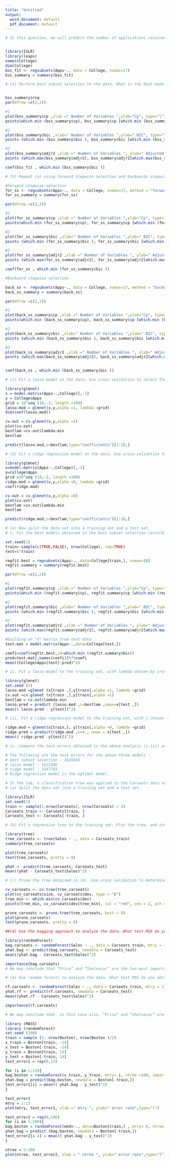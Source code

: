 ---
title: "Untitled"
output:
  word_document: default
  pdf_document: default
---
```{r}

# In this question, we will predict the number of applications received (Apps) using the other variables in the College data set (ISLR package).


library(ISLR)
library(leaps)
names(College)
dim(College)
bss_fit <- regsubsets(Apps~., data = College, nvmax=17)
bss_summary = summary(bss_fit)
```

```{r}

# (a) Perform best subset selection to the data. What is the best model obtained according to Cp, BIC and adjusted R2? Show some plots to provide evidence for your answer, and report the coefficients of the best model.


bss_summary$rsq
par(mfrow =c(2,2))

#1
plot(bss_summary$cp ,xlab =" Number of Variables ",ylab="Cp", type="l")
points(which.min (bss_summary$cp), bss_summary$cp [which.min (bss_summary$cp)], col ="red",cex =2, pch =20)

#2
plot(bss_summary$bic ,xlab=" Number of Variables ",ylab=" BIC", type="l")
points (which.min (bss_summary$bic ), bss_summary$bic [which.min (bss_summary$bic )], col =" red",cex =2, pch =20)

#3
plot(bss_summary$adjr2 ,xlab =" Number of Variables ", ylab=" Adjusted RSq",type="l")
points (which.max(bss_summary$adjr2), bss_summary$adjr2[which.max(bss_summary$adjr2)], col ="red",cex =2, pch =20)

coef(bss_fit , which.min (bss_summary$bic ))

```

```{r}
# (b) Repeat (a) using forward stepwise selection and backwards stepwise selection. How does your answer compare to the results in (a)?

#Forward stepwise selection
for_ss <- regsubsets(Apps~., data = College, nvmax=17, method = "forward")
for_ss_summary = summary(for_ss)

par(mfrow =c(2,2))

#1
plot(for_ss_summary$cp ,xlab =" Number of Variables ",ylab="Cp", type="l")
points(which.min (for_ss_summary$cp), for_ss_summary$cp [which.min (for_ss_summary$cp)], col ="red",cex =2, pch =20)

#2
plot(for_ss_summary$bic ,xlab=" Number of Variables ",ylab=" BIC", type="l")
points (which.min (for_ss_summary$bic ), for_ss_summary$bic [which.min (for_ss_summary$bic )], col =" red",cex =2, pch =20)

#3
plot(for_ss_summary$adjr2 ,xlab =" Number of Variables ", ylab=" Adjusted RSq",type="l")
points (which.max(for_ss_summary$adjr2), for_ss_summary$adjr2[which.max(for_ss_summary$adjr2)], col ="red",cex =2, pch =20)

coef(for_ss , which.min (for_ss_summary$bic ))

```

```{r}

#Backward stepwise selection

back_ss <- regsubsets(Apps~., data = College, nvmax=17, method = "backward")
back_ss_summary = summary(back_ss)

par(mfrow =c(2,2))

#1
plot(back_ss_summary$cp ,xlab =" Number of Variables ",ylab="Cp", type="l")
points(which.min (back_ss_summary$cp), back_ss_summary$cp [which.min (back_ss_summary$cp)], col ="red",cex =2, pch =20)

#2
plot(back_ss_summary$bic ,xlab=" Number of Variables ",ylab=" BIC", type="l")
points (which.min (back_ss_summary$bic ), back_ss_summary$bic [which.min (back_ss_summary$bic )], col =" red",cex =2, pch =20)

#3
plot(back_ss_summary$adjr2 ,xlab =" Number of Variables ", ylab=" Adjusted RSq",type="l")
points (which.max(back_ss_summary$adjr2), back_ss_summary$adjr2[which.max(back_ss_summary$adjr2)], col ="red",cex =2, pch =20)


coef(back_ss , which.min (back_ss_summary$bic ))

```

```{r}
# (c) Fit a lasso model on the data. Use cross-validation to select the optimal value of lambda. Create plots of the cross-validation error as a function of . Report the resulting coefficient estimates.

library(glmnet)
x = model.matrix(Apps~.,College)[,-1]
y = College$Apps
grid = 10^seq (10,-2, length =100)
lasso.mod = glmnet(x,y,alpha =1, lambda =grid)
dim(coef(lasso.mod))

cv.out = cv.glmnet(x,y,alpha =1)
plot(cv.out)
bestlam =cv.out$lambda.min
bestlam

predict(lasso.mod,s=bestlam,type="coefficients")[1:18,]

```



```{r}
# (d) Fit a ridge regression model on the data. Use cross-validation to select the optimal value of lambda. Create plots of the cross-validation error as a function of lambda. Report the resulting coefficient estimates.

library(glmnet)
x=model.matrix(Apps~.,College)[,-1]
y=College$Apps
grid =10^seq (10,-2, length =100)
ridge.mod = glmnet(x,y,alpha =0, lambda =grid)
coef(ridge.mod)

cv.out = cv.glmnet(x,y,alpha =0)
plot(cv.out)
bestlam =cv.out$lambda.min
bestlam

predict(ridge.mod,s=bestlam,type="coefficients")[1:18,]

```

```{r}
# (e) Now split the data set into a training set and a test set.
# i. Fit the best models obtained in the best subset selection (according to Cp, BIC or adjusted R2) to the training set, and report the test error obtained.

set.seed(1)
train= sample(c(TRUE,FALSE), nrow(College), rep=TRUE)
test=(!train)

regfit.best = regsubsets(Apps~., data=College[train,], nvmax=18)
regfit.summary = summary(regfit.best)

par(mfrow =c(2,2))

#1
plot(regfit.summary$cp ,xlab =" Number of Variables ",ylab="Cp", type="l")
points(which.min (regfit.summary$cp), regfit.summary$cp [which.min (regfit.summary$cp)], col ="red",cex =2, pch =20)

#2
plot(regfit.summary$bic ,xlab=" Number of Variables ",ylab=" BIC", type="l")
points (which.min (regfit.summary$bic ), regfit.summary$bic [which.min (regfit.summary$bic )], col =" red",cex =2, pch =20)

#3
plot(regfit.summary$adjr2 ,xlab =" Number of Variables ", ylab=" Adjusted RSq",type="l")
points (which.max(regfit.summary$adjr2), regfit.summary$adjr2[which.max(regfit.summary$adjr2)], col ="red",cex =2, pch =20)

#building an "X" matrix from test data
test.mat = model.matrix(Apps~.,data=College[test,])

coefi=coef(regfit.best,id=which.min (regfit.summary$bic))
pred=test.mat[,names(coefi)]%*%coefi
mean((College$Apps[test]-pred)^2)

```

```{r}
# ii. Fit a lasso model to the training set, with lambda chosen by cross validation. Report the test error obtained.

library(glmnet)
set.seed (1)
lasso.mod =glmnet (x[train ,],y[train],alpha =1, lambda =grid)
cv.out =cv.glmnet (x[train ,],y[train],alpha =1)
bestlam = cv.out$lambda.min
lasso.pred = predict (lasso.mod ,s=bestlam ,newx=x[test ,])
mean(( lasso.pred - y[test])^2)

```

```{r}
# iii. Fit a ridge regression model to the training set, with  chosen by cross validation. Report the test error obtained.

ridge.mod = glmnet(x[train,], y[train],alpha =0, lambda =grid)
ridge.pred = predict(ridge.mod ,s=4 , newx = x[test ,])
mean(( ridge.pred -y[test])^2)

```

```{r}
# iv. Compare the test errors obtained in the above analysis (i-iii) and determine the optimal model.

# The following are the test errors for the above three models : 
# best subset selection - 1635683
# lasso model - 1612366
# ridge model - 1547703
# Ridge regression model is the optimal model. 

```

```{r}
# In the lab, a classification tree was applied to the Carseats data set after converting Sales into a binary response variable. This question will seek to predict Sales using regression trees and related approaches, treating the response as a quantitative variable (that is, without the conversion).
# (a) Split the data set into a training set and a test set.

library(ISLR)
set.seed(1)
train <- sample(1:nrow(Carseats), nrow(Carseats) / 2)
Carseats_train <- Carseats[train, ]
Carseats_test <- Carseats[-train, ]

```

```{r}
# (b) Fit a regression tree to the training set. Plot the tree, and interpret the results. Then compute the test MSE.

library(tree)
tree_carseats <- tree(Sales ~ ., data = Carseats_train)
summary(tree_carseats)

plot(tree_carseats)
text(tree_carseats, pretty = 0)

yhat <- predict(tree_carseats, Carseats_test)
mean((yhat - Carseats_test$Sales)^2)

```

```{r}
# (c) Prune the tree obtained in (b). Use cross validation to determine the optimal level of tree complexity. Plot the pruned tree and interpret the results. Compute the test MSE of the pruned tree. Does pruning improve the test error?

cv_carseats <- cv.tree(tree_carseats)
plot(cv_carseats$size, cv_carseats$dev, type = "b")
tree_min <- which.min(cv_carseats$dev)
points(tree_min, cv_carseats$dev[tree_min], col = "red", cex = 2, pch = 20)

prune_carseats <- prune.tree(tree_carseats, best = 8)
plot(prune_carseats)
text(prune_carseats, pretty = 0)

```

```{r}
##(d) Use the bagging approach to analyze the data. What test MSE do you obtain? Determine which variables are most important.

library(randomForest)
bag.carseats <- randomForest(Sales ~ ., data = Carseats_train, mtry = 10, ntree = 500)
yhat.bag <- predict(bag.carseats, newdata = Carseats_test)
mean((yhat.bag - Carseats_test$Sales)^2)

importance(bag.carseats)
# We may conclude that “Price” and “ShelveLoc” are the two most important variables.
```

```{r}
# (e) Use random forests to analyze the data. What test MSE do you obtain? Determine which variables are most important.

rf.carseats <- randomForest(Sales ~ ., data = Carseats_train, mtry = 3, ntree = 500, importance = TRUE)
yhat.rf <- predict(rf.carseats, newdata = Carseats_test)
mean((yhat.rf - Carseats_test$Sales)^2)

importance(rf.carseats)

# We may conclude that, in this case also, “Price” and “ShelveLoc” are the two most important variables.


```

```{r}
library (MASS)
library (randomForest)
set.seed (100)
train = sample (1: nrow(Boston), nrow(Boston )/2)
x_train = Boston[train, -14]
x_test = Boston[-train, -14]
y_train = Boston[train, 14]
y_test = Boston[-train, 14]
test_error1 = rep(0,13)

for (i in 1:13){ 
bag.boston = randomForest(x_train, y_train, mtry= i, ntree =100, importance =TRUE)
yhat.bag = predict(bag.boston, newdata = Boston[-train,])
test_error1[i] = mean(( yhat.bag - y_test)^2)
}

test_error1
mtry = 1:13
plot(mtry, test_error1, xlab =" mtry ", ylab=" error rate",type="l")

```


```{r}

test_error2 = rep(0,196)
for (i in 5:200){ 
bag.boston = randomForest(medv~., data=Boston[train,] , mtry= 6, ntree = i , importance =TRUE)
yhat.bag = predict (bag.boston, newdata = Boston[-train,])
test_error2[i-4] = mean(( yhat.bag - y_test)^2)
}

ntree = 5:200
plot(ntree, test_error2, xlab = " ntree ", ylab=" error rate",type="l")

```




